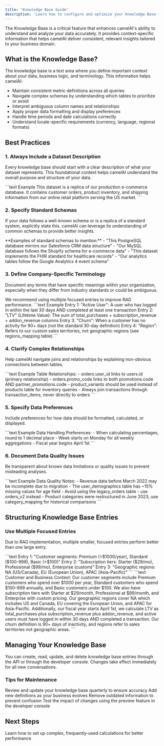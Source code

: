 ```yaml
---
title: 'Knowledge Base Guide'
description: 'Learn how to configure and optimize your Knowledge Base for better camelAI performance'
---
```


The Knowledge Base is a critical feature that enhances camelAI's ability to understand and analyze your data accurately. It provides context-specific information that helps camelAI deliver consistent, relevant insights tailored to your business domain.

## What is the Knowledge Base?

The knowledge base is a text area where you define important context about your data, business logic, and terminology. This information helps camelAI:

- Maintain consistent metric definitions across all queries
- Navigate complex schemas by understanding which tables to prioritize or avoid
- Interpret ambiguous column names and relationships
- Apply proper data formatting and display preferences
- Handle time periods and date calculations correctly
- Understand locale-specific requirements (currency, language, regional formats)

## Best Practices

### 1. Always Include a Dataset Description

Every knowledge base should start with a clear description of what your dataset represents. This foundational context helps camelAI understand the overall purpose and structure of your data.

<CodeGroup>
```text Example
This dataset is a replica of our production e-commerce database. 
It contains customer orders, product inventory, and shipping information 
from our online retail platform serving the US market.
```
</CodeGroup>

### 2. Specify Standard Schemas

If your data follows a well-known schema or is a replica of a standard system, explicitly state this. camelAI can leverage its understanding of common schemas to provide better insights.

<Note>
**Examples of standard schemas to mention:**
- "This PostgreSQL database mirrors our Salesforce CRM data structure"
- "Our MySQL database follows the Shopify schema for e-commerce data"
- "This dataset implements the FHIR standard for healthcare records"
- "Our analytics tables follow the Google Analytics 4 event schema"
</Note>

### 3. Define Company-Specific Terminology

Document any terms that have specific meanings within your organization, especially when they differ from industry standards or could be ambiguous. 

<Warning>
We recommend using multiple focused entries to improve RAG performance.
</Warning>

<CodeGroup>
```text Example
Entry 1: "Active User": A user who has logged in within the last 30 days AND completed at least one transaction
Entry 2: "LTV" (Lifetime Value): The sum of total_purchases + subscription_revenue + addon_revenue columns
Entry 3: "Churn": When a customer has no activity for 90+ days (not the standard 30-day definition)
Entry 4: "Region": Refers to our custom sales territories, not geographic regions (see regions_mapping table)
```
</CodeGroup>

### 4. Clarify Complex Relationships

Help camelAI navigate joins and relationships by explaining non-obvious connections between tables.

<CodeGroup>
```text Example
Table Relationships:
- orders.user_id links to users.id (primary relationship)
- orders.promo_code links to both promotions.code AND partner_promotions.code
- product_variants should be used instead of products table for inventory queries
- Always join transactions through transaction_items, never directly to orders
```
</CodeGroup>

### 5. Specify Data Preferences

Include preferences for how data should be formatted, calculated, or displayed.

<CodeGroup>
```text Example
Data Handling Preferences:
- When calculating percentages, round to 1 decimal place
- Week starts on Monday for all weekly aggregations
- Fiscal year begins April 1st
```
</CodeGroup>

### 6. Document Data Quality Issues

Be transparent about known data limitations or quality issues to prevent misleading analyses.

<CodeGroup>
```text Example
Data Quality Notes:
- Revenue data before March 2022 may be incomplete due to migration
- The user_demographics table has ~15% missing values for age field
- Avoid using the legacy_orders table - use orders_v2 instead
- Product categories were restructured in June 2023; use category_mapping for historical comparisons
```
</CodeGroup>

## Structuring Knowledge Base Entries

### Use Multiple Focused Entries

Due to RAG implementation, multiple smaller, focused entries perform better than one large entry. 

<Tabs>
<Tab title="✅ Good Practice">
```text
Entry 1: "Customer segments: Premium (>$1000/year), Standard ($100-999), Basic (<$100)"
Entry 2: "Subscription tiers: Starter ($29/mo), Professional ($99/mo), Enterprise (custom)"
Entry 3: "Geographic regions: NA (US/Canada), EU (European Union), APAC (Asia-Pacific)"
```
</Tab>
<Tab title="❌ Poor Practice">
```text
Customer and Business Context: Our customer segments include Premium customers who spend over $1000 per year, Standard customers who spend $100-999 annually,
and Basic customers under $100. We also have subscription tiers with Starter at $29/month, Professional at $99/month, and Enterprise with custom pricing. 
Our geographic regions cover NA which includes US and Canada, EU covering the European Union, and APAC for Asia-Pacific. Additionally, our fiscal year 
starts April 1st, we calculate LTV as total_purchases plus subscription_revenue plus addon_revenue, and active users must have logged in within 30 days AND
completed a transaction. Our churn definition is 90+ days of inactivity, and regions refer to sales territories not geographic areas.
```
</Tab>
</Tabs>

## Managing Your Knowledge Base

You can create, read, update, and delete knowledge base entries through the API or through the developer console. Changes take effect immediately for all new conversations.

### Tips for Maintenance

<CardGroup cols={2}>
<Card title="Regular Reviews" icon="calendar">
Review and update your knowledge base quarterly to ensure accuracy
</Card>
<Card title="Stay Current" icon="arrow-trend-up">
Add new definitions as your business evolves
</Card>
<Card title="Clean Up" icon="trash">
Remove outdated information to prevent confusion
</Card>
<Card title="Test Changes" icon="flask">
Test the impact of changes using the preview feature in the developer console
</Card>
</CardGroup>

## Next Steps

<Card title="Configure Reference Queries" icon="arrow-right" href="/dev_api/reference-query-guide">
Learn how to set up complex, frequently-used calculations for better performance
</Card>
